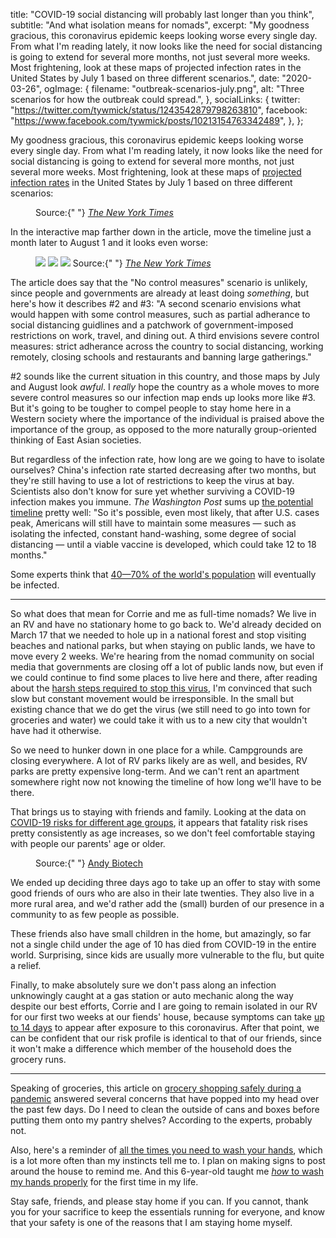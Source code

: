   title: "COVID-19 social distancing will probably last longer than you think",
  subtitle: "And what isolation means for nomads",
  excerpt:
    "My goodness gracious, this coronavirus epidemic keeps looking worse every single day. From what I'm reading lately, it now looks like the need for social distancing is going to extend for several more months, not just several more weeks. Most frightening, look at these maps of projected infection rates in the United States by July 1 based on three different scenarios.",
  date: "2020-03-26",
  ogImage: {
    filename: "outbreak-scenarios-july.png",
    alt: "Three scenarios for how the outbreak could spread.",
  },
  socialLinks: {
    twitter: "https://twitter.com/tywmick/status/1243542879798263810",
    facebook: "https://www.facebook.com/tywmick/posts/10213154763342489",
  },
};


My goodness gracious, this coronavirus epidemic keeps looking worse every single
day. From what I'm reading lately, it now looks like the need for social
distancing is going to extend for several more months, not just several more
weeks. Most frightening, look at these maps of
[projected infection rates](https://www.nytimes.com/interactive/2020/03/20/us/coronavirus-model-us-outbreak.html)
in the United States by July 1 based on three different scenarios:

<Figure className="full-width-padded mt-2 mb-4">
  <FigureImage
    src="/images/outbreak-scenarios-july.png"
    dimensions={{ width: 3204, height: 894 }}
    className="d-block mx-auto"
  />
  <FigureCaption className="sans-serif text-center">
    Source:{" "}
    <a
      href="https://www.nytimes.com/interactive/2020/03/20/us/coronavirus-model-us-outbreak.html"
      title="Coronavirus Could Overwhelm U.S. Without Urgent Action, Estimates Say"
      className="text-secondary"
    >
      <cite>The New York Times</cite>
    </a>
  </FigureCaption>
</Figure>

In the interactive map farther down in the article, move the timeline just a
month later to August 1 and it looks even worse:

<Figure className="full-width-padded mt-2 mb-4">
  <Row className="figure-img">
    <Col>
      <Image
        src="/images/outbreak-scenario-1-august.png"
        dimensions={{ width: 2402, height: 1510 }}
      />
    </Col>
    <Col>
      <Image
        src="/images/outbreak-scenario-2-august.png"
        dimensions={{ width: 2402, height: 1510 }}
      />
    </Col>
    <Col>
      <Image
        src="/images/outbreak-scenario-3-august.png"
        dimensions={{ width: 2402, height: 1510 }}
      />
    </Col>
  </Row>
  <FigureCaption className="sans-serif text-center">
    Source:{" "}
    <a
      href="https://www.nytimes.com/interactive/2020/03/20/us/coronavirus-model-us-outbreak.html"
      title="Coronavirus Could Overwhelm U.S. Without Urgent Action, Estimates Say"
      className="text-secondary"
    >
      <cite>The New York Times</cite>
    </a>
  </FigureCaption>
</Figure>

The article does say that the "No control measures" scenario is unlikely, since
people and governments are already at least doing _something_, but here's how it
describes #2 and #3: "A second scenario envisions what would happen with some
control measures, such as partial adherance to social distancing guidlines and a
patchwork of government-imposed restrictions on work, travel, and dining out. A
third envisions severe control measures: strict adherance across the country to
social distancing, working remotely, closing schools and restaurants and banning
large gatherings."

#2 sounds like the current situation in this country, and those maps by July and
August look _awful_. I _really_ hope the country as a whole moves to more severe
control measures so our infection map ends up looks more like #3. But it's going
to be tougher to compel people to stay home here in a Western society where the
importance of the individual is praised above the importance of the group, as
opposed to the more naturally group-oriented thinking of East Asian societies.

But regardless of the infection rate, how long are we going to have to isolate
ourselves? China's infection rate started decreasing after two months, but
they're still having to use a lot of restrictions to keep the virus at bay.
Scientists also don't know for sure yet whether surviving a COVID-19 infection
makes you immune. <cite>The Washington Post</cite> sums up
[the potential timeline](https://www.washingtonpost.com/health/2020/03/16/social-distancing-coronavirus/)
pretty well: "So it's possible, even most likely, that after U.S. cases peak,
Americans will still have to maintain some measures — such as isolating the
infected, constant hand-washing, some degree of social distancing — until a
viable vaccine is developed, which could take 12 to 18 months."

Some experts think that
[40—70% of the world's population](https://www.cbsnews.com/news/coronavirus-infection-outbreak-worldwide-virus-expert-warning-today-2020-03-02/)
will eventually be infected.

---

So what does that mean for Corrie and me as full-time nomads? We live in an RV
and have no stationary home to go back to. We'd already decided on March 17 that
we needed to hole up in a national forest and stop visiting beaches and national
parks, but when staying on public lands, we have to move every 2 weeks. We're
hearing from the nomad community on social media that governments are closing
off a lot of public lands now, but even if we could continue to find some places
to live here and there, after reading about the
[harsh steps required to stop this virus](https://www.nytimes.com/2020/03/22/health/coronavirus-restrictions-us.html),
I'm convinced that such slow but constant movement would be irresponsible. In
the small but existing chance that we do get the virus (we still need to go into
town for groceries and water) we could take it with us to a new city that
wouldn't have had it otherwise.

So we need to hunker down in one place for a while. Campgrounds are closing
everywhere. A lot of RV parks likely are as well, and besides, RV parks are
pretty expensive long-term. And we can't rent an apartment somewhere right now
not knowing the timeline of how long we'll have to be there.

That brings us to staying with friends and family. Looking at the data on
[COVID-19 risks for different age groups](https://www.vox.com/2020/3/23/21190033/coronavirus-covid-19-deaths-by-age),
it appears that fatality risk rises pretty consistently as age increases, so we
don't feel comfortable staying with people our parents' age or older.

<Figure className="full-width-padded mt-2 mb-4">
  <FigureImage
    src={"https://pbs.twimg.com/media/ETuMzdBWAAgzf-T?format=jpg&name=medium"}
    dimensions={{ width: 1118, height: 732 }}
    className="d-block mx-auto"
    rounded
    border
  />
  <FigureCaption className="sans-serif text-center">
    Source:{" "}
    <a
      href="https://twitter.com/AndyBiotech/status/1241741127205572609"
      title="Andy Biotech on Twitter"
      className="text-secondary"
    >
      Andy Biotech
    </a>
  </FigureCaption>
</Figure>

We ended up deciding three days ago to take up an offer to stay with some good
friends of ours who are also in their late twenties. They also live in a more
rural area, and we'd rather add the (small) burden of our presence in a
community to as few people as possible.

These friends also have small children in the home, but amazingly, so far not a
single child under the age of 10 has died from COVID-19 in the entire world.
Surprising, since kids are usually more vulnerable to the flu, but quite a
relief.

Finally, to make absolutely sure we don't pass along an infection unknowingly
caught at a gas station or auto mechanic along the way despite our best efforts,
Corrie and I are going to remain isolated in our RV for our first two weeks at
our fiends' house, because symptoms can take
[up to 14 days](https://www.cdc.gov/coronavirus/2019-ncov/symptoms-testing/symptoms.html)
to appear after exposure to this coronavirus. After that point, we can be
confident that our risk profile is identical to that of our friends, since it
won't make a difference which member of the household does the grocery runs.

---

Speaking of groceries, this article on
[grocery shopping safely during a pandemic](https://slate.com/human-interest/2020/03/coronavirus-grocery-shopping-best-practices-explained.html)
answered several concerns that have popped into my head over the past few days.
Do I need to clean the outside of cans and boxes before putting them onto my
pantry shelves? According to the experts, probably not.

Also, here's a reminder of
[all the times you need to wash your hands](https://www.unicef.org/coronavirus/everything-you-need-know-about-washing-your-hands-protect-against-coronavirus-covid-19),
which is a lot more often than my instincts tell me to. I plan on making signs
to post around the house to remind me. And this 6-year-old taught me
[_how_ to wash my hands properly](https://www.instagram.com/tv/B9p5SQNF4cl/?igshid=ru10e9kt8ubi)
for the first time in my life.

Stay safe, friends, and please stay home if you can. If you cannot, thank you
for your sacrifice to keep the essentials running for everyone, and know that
your safety is one of the reasons that I am staying home myself.

<!--
Explicit wrapper export shouldn't be necessary, but when using MDX files as
Next.js pages, the [wrapper component][1] doesn't receive [`layoutProps`][2] as
it should. Perhaps this will be fixed in future versions of MDX and/or
@next/mdx?

[1]: https://mdxjs.com/getting-started#using-the-wrapper
[2]: https://mdxjs.com/advanced/components#layout-props
-->

